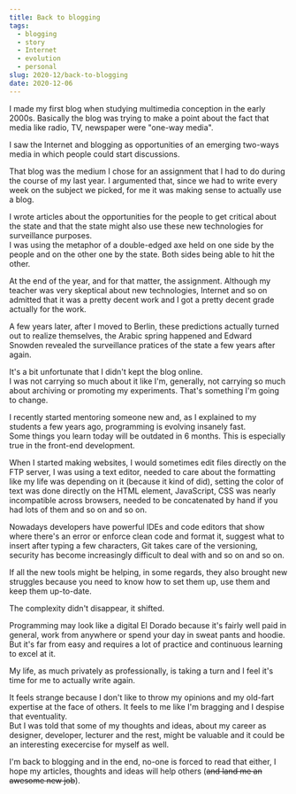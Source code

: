 ```yaml
---
title: Back to blogging
tags:
  - blogging
  - story
  - Internet
  - evolution
  - personal
slug: 2020-12/back-to-blogging
date: 2020-12-06
---
```


I made my first blog when studying multimedia conception in the early 2000s. Basically the blog was trying to make a point about the fact that media like radio, TV, newspaper were "one-way media".

I saw the Internet and blogging as opportunities of an emerging two-ways media in which people could start discussions.

That blog was the medium I chose for an assignment that I had to do during the course of my last year. I argumented that, since we had to write every week on the subject we picked, for me it was making sense to actually use a blog. 

I wrote articles about the opportunities for the people to get critical about the state and that the state might also use these new technologies for surveillance purposes.  
I was using the metaphor of a double-edged axe held on one side by the people and on the other one by the state. Both sides being able to hit the other.

At the end of the year, and for that matter, the assignment. Although my teacher was very skeptical about new technologies, Internet and so on admitted that it was a pretty decent work and I got a pretty decent grade actually for the work. 

A few years later, after I moved to Berlin, these predictions actually turned out to realize themselves, the Arabic spring happened and Edward Snowden revealed the surveillance pratices of the state a few years after again. 

It's a bit unfortunate that I didn't kept the blog online.  
I was not carrying so much about it like I'm, generally, not carrying so much about archiving or promoting my experiments. That's something I'm going to change.

I recently started mentoring someone new and, as I explained to my students a few years ago, programming is evolving insanely fast.  
Some things you learn today will be outdated in 6 months. This is especially true in the front-end development.

When I started making websites, I would sometimes edit files directly on the FTP server, I was using a text editor, needed to care about the formatting like my life was depending on it (because it kind of did), setting the color of text was done directly on the HTML element, JavaScript, CSS was nearly incompatible across browsers, needed to be concatenated by hand if you had lots of them and so on and so on.

Nowadays developers have powerful IDEs and code editors that show where there's an error or enforce clean code and format it, suggest what to insert after typing a few characters, Git takes care of the versioning, security has become increasingly difficult to deal with and so on and so on.

If all the new tools might be helping, in some regards, they also brought new struggles because you need to know how to set them up, use them and keep them up-to-date.  

The complexity didn't disappear, it shifted.

Programming may look like a digital El Dorado because it's fairly well paid in general, work from anywhere or spend your day in sweat pants and hoodie.  
But it's far from easy and requires a lot of practice and continuous learning to excel at it.  

My life, as much privately as professionally, is taking a turn and I feel it's time for me to actually write again. 

It feels strange because I don't like to throw my opinions and my old-fart expertise at the face of others. It feels to me like I'm bragging and I despise that eventuality.  
But I was told that some of my thoughts and ideas, about my career as  designer, developer, lecturer and the rest, might be valuable and it could be an interesting execercise for myself as well. 

I'm back to blogging and in the end, no-one is forced to read that either, I hope my articles, thoughts and ideas will help others (~~and land me an awesome new job~~).
